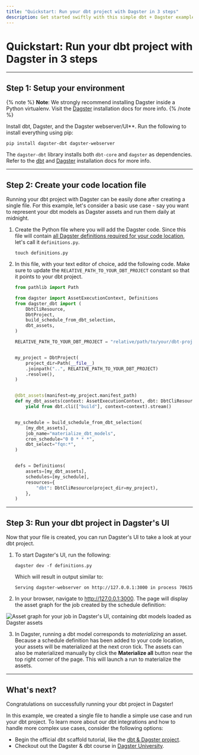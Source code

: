 ```yaml
---
title: "Quickstart: Run your dbt project with Dagster in 3 steps"
description: Get started swiftly with this simple dbt + Dagster example.
---
```


# Quickstart: Run your dbt project with Dagster in 3 steps

---

## Step 1: Setup your environment

{% note %} **Note**: We strongly recommend installing Dagster inside a Python virtualenv. Visit the [Dagster](/getting-started/install) installation docs for more info. {% /note %}

Install dbt, Dagster, and the Dagster webserver/UI\*\*. Run the following to install everything using pip:

```shell
pip install dagster-dbt dagster-webserver
```

The `dagster-dbt` library installs both `dbt-core` and `dagster` as dependencies. Refer to the [dbt](https://docs.getdbt.com/dbt-cli/install/overview) and [Dagster](/getting-started/install) installation docs for more info.

---

## Step 2: Create your code location file

Running your dbt project with Dagster can be easily done after creating a single file. For this example, let's consider a basic use case - say you want to represent your dbt models as Dagster assets and run them daily at midnight.

1. Create the Python file where you will add the Dagster code. Since this file will contain [all Dagster definitions required for your code location](/concepts/code-locations), let's call it `definitions.py`.

   ```shell
   touch definitions.py
   ```

2. In this file, with your text editor of choice, add the following code. Make sure to update the `RELATIVE_PATH_TO_YOUR_DBT_PROJECT` constant so that it points to your dbt project.

   ```python startafter=start_example endbefore=end_example file=/integrations/dbt/quickstart.py
   from pathlib import Path

   from dagster import AssetExecutionContext, Definitions
   from dagster_dbt import (
       DbtCliResource,
       DbtProject,
       build_schedule_from_dbt_selection,
       dbt_assets,
   )

   RELATIVE_PATH_TO_YOUR_DBT_PROJECT = "relative/path/to/your/dbt-project"


   my_project = DbtProject(
       project_dir=Path(__file__)
       .joinpath("..", RELATIVE_PATH_TO_YOUR_DBT_PROJECT)
       .resolve(),
   )


   @dbt_assets(manifest=my_project.manifest_path)
   def my_dbt_assets(context: AssetExecutionContext, dbt: DbtCliResource):
       yield from dbt.cli(["build"], context=context).stream()


   my_schedule = build_schedule_from_dbt_selection(
       [my_dbt_assets],
       job_name="materialize_dbt_models",
       cron_schedule="0 0 * * *",
       dbt_select="fqn:*",
   )


   defs = Definitions(
       assets=[my_dbt_assets],
       schedules=[my_schedule],
       resources={
           "dbt": DbtCliResource(project_dir=my_project),
       },
   )
   ```

---

## Step 3: Run your dbt project in Dagster's UI

Now that your file is created, you can run Dagster's UI to take a look at your dbt project.

1. To start Dagster's UI, run the following:

   ```shell
   dagster dev -f definitions.py
   ```

   Which will result in output similar to:

   ```shell
   Serving dagster-webserver on http://127.0.0.1:3000 in process 70635
   ```

2. In your browser, navigate to <http://127.0.0.1:3000>. The page will display the asset graph for the job created by the schedule definition:

  <!--
  ![Asset graph for your job in Dagster's UI, containing dbt models loaded as Dagster assets](/images/integrations/dbt/quickstart/asset-graph.png)
  -->

<Image
alt="Asset graph for your job in Dagster's UI, containing dbt models loaded as Dagster assets"
src="/images/integrations/dbt/quickstart/asset-graph.png"
width={2688}
height={1680}
/>

3. In Dagster, running a dbt model corresponds to _materializing_ an asset. Because a schedule definition has been added to your code location, your assets will be materialized at the next cron tick. The assets can also be materialized manually by click the **Materialize all** button near the top right corner of the page. This will launch a run to materialize the assets.

---

## What's next?

Congratulations on successfully running your dbt project in Dagster!

In this example, we created a single file to handle a simple use case and run your dbt project. To learn more about our dbt integrations and how to handle more complex use cases, consider the following options:

- Begin the official dbt scaffold tutorial, like the [dbt & Dagster project](/integrations/dbt/using-dbt-with-dagster).
- Checkout out the Dagster & dbt course in [Dagster University](https://courses.dagster.io).
